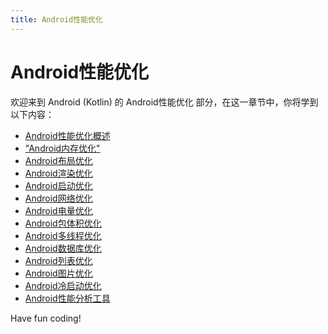 ```yaml
---
title: Android性能优化
---
```


# Android性能优化

欢迎来到 Android (Kotlin) 的 Android性能优化 部分，在这一章节中，你将学到以下内容：

- [Android性能优化概述](./0-android-performance-optimization-overview.mdx)
- ["Android内存优化"](./1-android-memory-optimization.mdx)
- [Android布局优化](./2-android-layout-optimization.mdx)
- [Android渲染优化](./3-android-rendering-optimization.mdx)
- [Android启动优化](./4-android-boot-optimization.mdx)
- [Android网络优化](./5-android-network-optimization.mdx)
- [Android电量优化](./6-android-battery-optimization.mdx)
- [Android包体积优化](./7-android-package-volume-optimization.mdx)
- [Android多线程优化](./8-android-multi-threaded-optimization.mdx)
- [Android数据库优化](./9-android-database-optimization.mdx)
- [Android列表优化](./10-android-list-optimization.mdx)
- [Android图片优化](./11-android-image-optimization.mdx)
- [Android冷启动优化](./12-android-cold-start-optimization.mdx)
- [Android性能分析工具](./13-android-performance-analysis-tool.mdx)

Have fun coding!